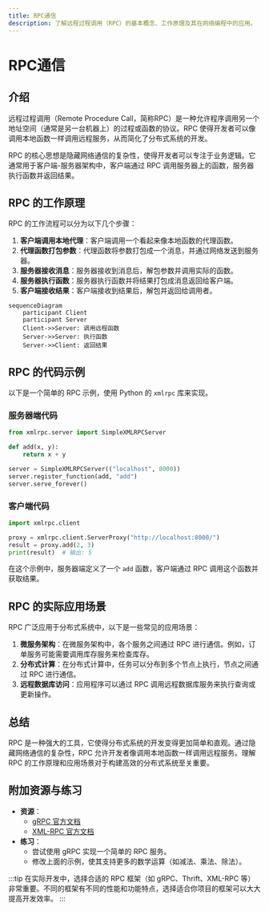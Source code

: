 ```yaml
---
title: RPC通信
description: 了解远程过程调用（RPC）的基本概念、工作原理及其在网络编程中的应用。
---
```


# RPC通信

## 介绍

远程过程调用（Remote Procedure Call，简称RPC）是一种允许程序调用另一个地址空间（通常是另一台机器上）的过程或函数的协议。RPC 使得开发者可以像调用本地函数一样调用远程服务，从而简化了分布式系统的开发。

RPC 的核心思想是隐藏网络通信的复杂性，使得开发者可以专注于业务逻辑。它通常用于客户端-服务器架构中，客户端通过 RPC 调用服务器上的函数，服务器执行函数并返回结果。

## RPC 的工作原理

RPC 的工作流程可以分为以下几个步骤：

1. **客户端调用本地代理**：客户端调用一个看起来像本地函数的代理函数。
2. **代理函数打包参数**：代理函数将参数打包成一个消息，并通过网络发送到服务器。
3. **服务器接收消息**：服务器接收到消息后，解包参数并调用实际的函数。
4. **服务器执行函数**：服务器执行函数并将结果打包成消息返回给客户端。
5. **客户端接收结果**：客户端接收到结果后，解包并返回给调用者。

```mermaid
sequenceDiagram
    participant Client
    participant Server
    Client->>Server: 调用远程函数
    Server->>Server: 执行函数
    Server->>Client: 返回结果
```

## RPC 的代码示例

以下是一个简单的 RPC 示例，使用 Python 的 `xmlrpc` 库来实现。

### 服务器端代码

```python
from xmlrpc.server import SimpleXMLRPCServer

def add(x, y):
    return x + y

server = SimpleXMLRPCServer(("localhost", 8000))
server.register_function(add, "add")
server.serve_forever()
```

### 客户端代码

```python
import xmlrpc.client

proxy = xmlrpc.client.ServerProxy("http://localhost:8000/")
result = proxy.add(2, 3)
print(result)  # 输出: 5
```

在这个示例中，服务器端定义了一个 `add` 函数，客户端通过 RPC 调用这个函数并获取结果。

## RPC 的实际应用场景

RPC 广泛应用于分布式系统中，以下是一些常见的应用场景：

1. **微服务架构**：在微服务架构中，各个服务之间通过 RPC 进行通信。例如，订单服务可能需要调用库存服务来检查库存。
2. **分布式计算**：在分布式计算中，任务可以分布到多个节点上执行，节点之间通过 RPC 进行通信。
3. **远程数据库访问**：应用程序可以通过 RPC 调用远程数据库服务来执行查询或更新操作。

## 总结

RPC 是一种强大的工具，它使得分布式系统的开发变得更加简单和直观。通过隐藏网络通信的复杂性，RPC 允许开发者像调用本地函数一样调用远程服务。理解 RPC 的工作原理和应用场景对于构建高效的分布式系统至关重要。

## 附加资源与练习

- **资源**：
  - [gRPC 官方文档](https://grpc.io/docs/)
  - [XML-RPC 官方文档](https://docs.python.org/3/library/xmlrpc.html)
- **练习**：
  - 尝试使用 gRPC 实现一个简单的 RPC 服务。
  - 修改上面的示例，使其支持更多的数学运算（如减法、乘法、除法）。

:::tip
在实际开发中，选择合适的 RPC 框架（如 gRPC、Thrift、XML-RPC 等）非常重要。不同的框架有不同的性能和功能特点，选择适合你项目的框架可以大大提高开发效率。
:::